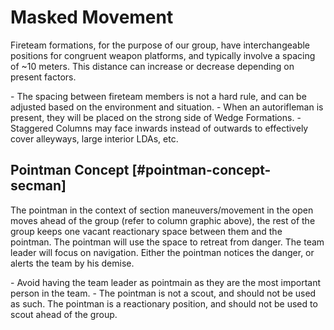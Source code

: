 
# Masked Movement

Fireteam formations, for the purpose of our group, have interchangeable positions for congruent weapon platforms, and typically involve a spacing of ~10 meters. This distance can increase or decrease depending on present factors.

<FormationsGallery />

<Callout type="info">
    - The spacing between fireteam members is not a hard rule, and can be adjusted based on the environment and situation.
    - When an autorifleman is present, they will be placed on the strong side of Wedge Formations.
    - Staggered Columns may face inwards instead of outwards to effectively cover alleyways, large interior LDAs, etc.
</Callout>

## Pointman Concept [#pointman-concept-secman]

The pointman in the context of section maneuvers/movement in the open moves ahead of the group (refer to column graphic above), the rest of the group keeps one vacant reactionary space between them and the pointman. The pointman will use the space to retreat from danger. The team leader will focus on navigation. Either the pointman notices the danger, or alerts the team by his demise.

<Callout type="warning">
  - Avoid having the team leader as pointmain as they are the most important
  person in the team. 
  - The pointman is not a scout, and should not be used as
  such. The pointman is a reactionary position, and should not be used to scout
  ahead of the group.
</Callout>
